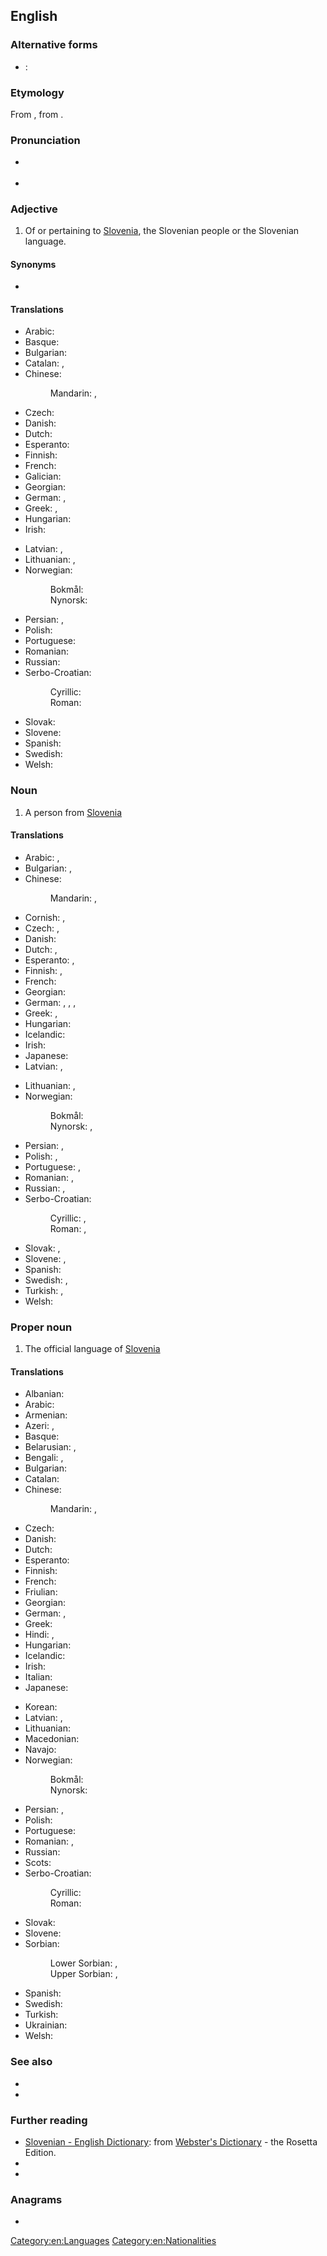{{also|slovene|slovène|Slovène|slovėnė}}
==English==

===Alternative forms===
* {{qualifier|abbreviation}}: {{l|en|Sln.}}

===Etymology===
From {{etyl|de|en}} {{m|de|Slowene}}, from {{etyl|sl|en}} {{m|sl|Slovenec}}.

===Pronunciation===
* {{a|UK}} {{IPA|/ˈsləʊviːn/|lang=en}}
* {{audio|en-us-Slovene.ogg|Audio (US)|lang=en}}

===Adjective===
{{en-adj|-}}

# Of or pertaining to [[Slovenia]], the Slovenian people or the Slovenian language.

====Synonyms====
* {{l|en|Slovenian}}

====Translations====
{{trans-top|adjective}}
* Arabic: {{t|ar|سْلُوفِينِيّ|tr=slovēniyy}}
* Basque: {{t|eu|esloveniar}}
* Bulgarian: {{t|bg|словенски|tr=slovénski}}
* Catalan: {{t+|ca|eslovè|m}}, {{t+|ca|eslovena|f}}
* Chinese:
*: Mandarin: {{t+|cmn|斯洛文尼亞|alt=斯洛文尼亞的|sc=Hani}}, {{t+|cmn|斯洛文尼亚|tr=Sīluòwénníyà de|alt=斯洛文尼亚的|sc=Hani}}
* Czech: {{t+|cs|slovinský|m}}
* Danish: {{t|da|slovensk}}
* Dutch: {{t+|nl|Sloveens}}
* Esperanto: {{t+|eo|slovena}}
* Finnish: {{t+|fi|slovenialainen}}
* French: {{t+|fr|slovène|m|f}}
* Galician: {{t+|gl|esloveno|m}}
* Georgian: {{t|ka|სლოვენიური}}
* German: {{t+|de|slowenisch}}, {{t|de|windisch}}
* Greek: {{t+|el|σλοβενικός|m}}, <!-- non-lemma {{t+|el|σλοβενική|f}}, {{t+|el|σλοβενικό|n}} -->
* Hungarian: {{t+|hu|szlovén}}
* Irish: {{t|ga|Slóivéanach}}
{{trans-mid}}
* Latvian: {{t|lv|slovēņu}}, {{t|lv|slovēnisks}}
* Lithuanian: {{t+|lt|slovėnų}}, {{t|lt|slovėniškas|m}}
* Norwegian:
*: Bokmål: {{t+|nb|slovensk}}
*: Nynorsk: {{t+|nn|slovensk}}
* Persian: {{t|fa|اسلوونیایی|tr=esluveniyâyi|sc=fa-Arab}}, {{t|fa|اسلوونیائی|tr=esluveniyâ'i|sc=fa-Arab}}
* Polish: {{t+|pl|słoweński}}
* Portuguese: {{t+|pt|esloveno}}
* Romanian: {{t+|ro|sloven|m}}
* Russian: {{t+|ru|слове́нский}}
* Serbo-Croatian:
*: Cyrillic: {{t|sh|словеначки|m}}
*: Roman: {{t+|sh|slovenački|m}}
* Slovak: {{t|sk|slovinský|m}}
* Slovene: {{t+|sl|slovénski|m}}
* Spanish: {{t+|es|esloveno}}
* Swedish: {{t+|sv|slovensk}}
* Welsh: {{t|cy|Slofenaidd}}
{{trans-bottom}}

===Noun===
{{en-noun}}

# A person from [[Slovenia]]

====Translations====
{{trans-top|a person}}
* Arabic: {{t|ar|سْلُوفِينِيّ|m|tr=slovēniyy}}, {{t+|ar|سْلُوفِينِيَّة|f|tr=slovēniyya}}
* Bulgarian: {{t|bg|словенец|m|tr=slovénec}},
* Chinese:
*: Mandarin: {{t|cmn|斯洛文尼亞人|sc=Hani}}, {{t|cmn|斯洛文尼亚人|tr=Sīluòwénníyà rén|sc=Hani}}
* Cornish: {{t|kw|Sloven|m}}, {{t|kw|Slovenes|f}}
* Czech: {{t|cs|Slovinec|m}}, {{t+|cs|Slovinka|f}}
* Danish: {{t|da|slovener|c}}
* Dutch: {{t+|nl|Sloveen|m}}, {{t+|nl|Sloveense|f}}
* Esperanto: {{t|eo|sloveno}}, {{t|eo|slovenino}} {{qualifier|woman}}
* Finnish: {{t+|fi|sloveeni}}, {{t+|fi|slovenialainen}}
* French: {{t+|fr|Slovène|m|f}}
* Georgian: {{t|ka|სლოვენიელი}}
* German: {{t+|de|Slowene|m}}, {{t+|de|Slowenin|f}}, {{t|de|Windischer|m}}, {{t|de|Windische|f}}
* Greek: {{t+|el|Σλοβένος|m}}, {{t|el|Σλοβένα|f}}
* Hungarian: {{t+|hu|szlovén}}
* Icelandic: {{t|is|Slóveni|m}}
* Irish: {{t|ga|Slóivéanach|m}}
* Japanese: {{t|ja|スロベニア人|tr=Surobenia-jin|sc=Jpan}}
* Latvian: {{t|lv|slovēnis|m}}, {{t|lv|slovēniete|f}}
{{trans-mid}}
* Lithuanian: {{t+|lt|slovėnas|m}}, {{t+|lt|slovėnė|f}}
* Norwegian:
*: Bokmål: {{t|nb|slovener|m}}
*: Nynorsk: {{t+|nn|sloven|m}}, {{t+|nn|slovenar|m}}
* Persian: {{t|fa|اسلوونیایی|tr=esluveniyâyi|sc=fa-Arab}}, {{t|fa|اسلوونیائی|tr=esluveniyâ'i|sc=fa-Arab}}
* Polish: {{t+|pl|Słoweniec|m-pr}}, {{t+|pl|Słowenka|f}}
* Portuguese: {{t+|pt|esloveno|m}}, {{t|pt|eslovena|f}}
* Romanian: {{t+|ro|sloven|m}}, {{t+|ro|slovenă|f}}
* Russian: {{t+|ru|слове́нец|m}}, {{t+|ru|слове́нка|f}}
* Serbo-Croatian:
*: Cyrillic: {{t|sh|Словенац|m}}, {{t|sh|Словенка|f}}
*: Roman: {{t+|sh|Slovenac|m}}, {{t|sh|Slovenka|f}}
* Slovak: {{t|sk|Slovinec|m}}, {{t|sk|Slovinka|f}}
* Slovene: {{t+|sl|Slovénec|m}}, {{t|sl|Slovénka|f}}
* Spanish: {{t+|es|esloveno|m}}
* Swedish: {{t+|sv|sloven|m}}, {{t+|sv|slovenska|f}}
* Turkish: {{t+|tr|Sloven}}, {{t+|tr|Slovenyalı}}
* Welsh: {{t|cy|Slofeniad|m|f}}
{{trans-bottom}}

===Proper noun===
{{wikipedia}}
{{en-proper noun}}

# The official language of [[Slovenia]]

====Translations====
{{trans-top|the language}}
* Albanian: {{t+|sq|slloven}}
* Arabic: {{t+|ar|سْلُوفِينِيَّة|f|tr=slovēniyya}}
* Armenian: {{t+|hy|սլովեներեն}}
* Azeri: {{t|az|sloven}}, {{t|az|sloven dili}}
* Basque: {{t+|eu|esloveniera}}
* Belarusian: {{t|be|славе́нская мо́ва|f|sc=Cyrl}}, {{t|be|славе́нская|f|sc=Cyrl}}
* Bengali: {{t|bn|স্লোভেনীয় ভাষা|tr=slobheniẏa bhasha|sc=Beng}}, {{t|bn|স্লোভেনীয়|tr=slobheniẏa|sc=Beng}}
* Bulgarian: {{t|bg|словенски|m|tr=slovénski|sc=Cyrl}}
* Catalan: {{t+|ca|eslovè|m}}
* Chinese:
*: Mandarin: {{t+|cmn|斯洛文尼亞語|sc=Hani}}, {{t+|cmn|斯洛文尼亚语|tr=Sīluòwénníyàyǔ|sc=Hani}}
* Czech: {{t+|cs|slovinština|f}}
* Danish: {{t|da|slovensk}}
* Dutch: {{t+|nl|Sloveens|n}}
* Esperanto: {{t+|eo|slovena}}
* Finnish: {{t+|fi|sloveeni}}
* French: {{t+|fr|slovène|m}}
* Friulian: {{t|fur|sloven}}
* Georgian: {{t|ka|სლოვენური}}
* German: {{t+|de|Slowenisch|n}}, {{t|de|Windisch|n}}
* Greek: {{t+|el|σλοβενικά|n-p}}
* Hindi: {{t+|hi|स्लोवेनियन|tr=sloveniyan|sc=Deva}}, {{t|hi|स्लोवेनियाई|f|tr=sloveniyā'ī|sc=Deva}}
* Hungarian: {{t+|hu|szlovén}}
* Icelandic: {{t+|is|slóvenska|f}}
* Irish: {{t|ga|Slóivéinis|f}}
* Italian: {{t+|it|sloveno|m}}
* Japanese: {{t+|ja|スロベニア語|tr=Surobenia-go|sc=Jpan}}
{{trans-mid}}
* Korean: {{t+|ko|슬로베니아어|tr=Seullobenia-eo}}
* Latvian: {{t|lv|slovēņu}}, {{t|lv|slovēņu valoda|f}}
* Lithuanian: {{t|lt|slovėniškas}}
* Macedonian: {{t|mk|словенечки|m|tr=slovénečki|sc=Cyrl}}
* Navajo: {{t|nv|Słobíín bizaad}}
* Norwegian:
*: Bokmål: {{t+|nb|slovensk|m}}
*: Nynorsk: {{t+|nn|slovensk|m}}
* Persian: {{t|fa|اسلوونیایی|tr=esluveniyâyi|sc=fa-Arab}}, {{t|fa|اسلوونیائی|tr=esluveniyâ'i|sc=fa-Arab}}
* Polish: {{t+|pl|słoweński}}
* Portuguese: {{t+|pt|esloveno|m}}
* Romanian: {{t+|ro|slovenă|f}}, {{t|ro|limba slovenă|f}}
* Russian: {{t+|ru|слове́нский|m}}
* Scots: {{t|sco|Slovenie}}
* Serbo-Croatian:
*: Cyrillic: {{t|sh|словеначки|m}}
*: Roman: {{t+|sh|slovenački|m}}
* Slovak: {{t|sk|slovinčina|f}}
* Slovene: {{t+|sl|slovénščina|f}}
* Sorbian:
*: Lower Sorbian: {{t|dsb|słowjeńska rěč}}, {{t|dsb|słowjeńšćina}}
*: Upper Sorbian: {{t|hsb|słowjenska rěč}}, {{t+|hsb|słowjenšćina}}
* Spanish: {{t+|es|esloveno|m}}
* Swedish: {{t+|sv|slovenska}}
* Turkish: {{t+|tr|Slovence}}
* Ukrainian: {{t+|uk|словенська|f|tr=slovéns'ka|sc=Cyrl}}
* Welsh: {{t+|cy|Slofeneg|f}}
{{trans-bottom}}

===See also===
* {{langcat|sl}}
* {{langlist}}

===Further reading===
* [http://www.websters-online-dictionary.org/definition/Slovene-english/ Slovenian - English Dictionary]: from [http://www.websters-online-dictionary.org/ Webster's Dictionary] - the Rosetta Edition.
* {{ISO 639|3code=slv|1code=sl}}
* {{ethnologue|code=slv}}

===Anagrams===
* {{anagrams|en|e-novels|elevons}}

[[Category:en:Languages]]
[[Category:en:Nationalities]]